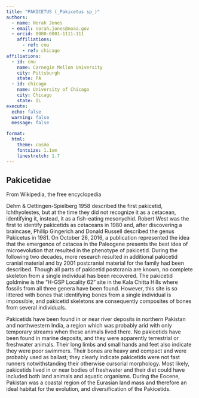 ```yaml
---
title: "PAKICETUS (_Pakicetus sp_)"
authors:
  - name: Norah Jones
  - email: norah.jones@noaa.gov
  - orcid: 0000-0001-1111-111
    affiliations:
      - ref: cmu
      - ref: chicago
affiliations:
  - id: cmu
    name: Carnegie Mellon University
    city: Pittsburgh
    state: PA
  - id: chicago
    name: University of Chicago
    city: Chicago
    state: IL
execute: 
  echo: false
  warning: false
  message: false

format:
  html: 
    theme: cosmo
    fontsize: 1.1em
    linestretch: 1.7
---
```


## Pakicetidae

From Wikipedia, the free encyclopedia

Dehm & Oettingen-Spielberg 1958 described the first pakicetid, Ichthyolestes, but at the time they did not recognize it as a cetacean, identifying it, instead, it as a fish-eating mesonychid. Robert West was the first to identify pakicetids as cetaceans in 1980 and, after discovering a braincase, Phillip Gingerich and Donald Russell described the genus Pakicetus in 1981. On October 26, 2016, a publication represented the idea that the emergence of cetacea in the Paleogene presents the best idea of microevolution that resulted in the phenotype of pakicetid. During the following two decades, more research resulted in additional pakicetid cranial material and by 2001 postcranial material for the family had been described. Though all parts of pakicetid postcrania are known, no complete skeleton from a single individual has been recovered. The pakicetid goldmine is the "H-GSP Locality 62" site in the Kala Chitta Hills where fossils from all three genera have been found. However, this site is so littered with bones that identifying bones from a single individual is impossible, and pakicetid skeletons are consequently composites of bones from several individuals.

Pakicetids have been found in or near river deposits in northern Pakistan and northwestern India, a region which was probably arid with only temporary streams when these animals lived there. No pakicetids have been found in marine deposits, and they were apparently terrestrial or freshwater animals. Their long limbs and small hands and feet also indicate they were poor swimmers. Their bones are heavy and compact and were probably used as ballast; they clearly indicate pakicetids were not fast runners notwithstanding their otherwise cursorial morphology. Most likely, pakicetids lived in or near bodies of freshwater and their diet could have included both land animals and aquatic organisms. During the Eocene, Pakistan was a coastal region of the Eurasian land mass and therefore an ideal habitat for the evolution, and diversification of the Pakicetids.
